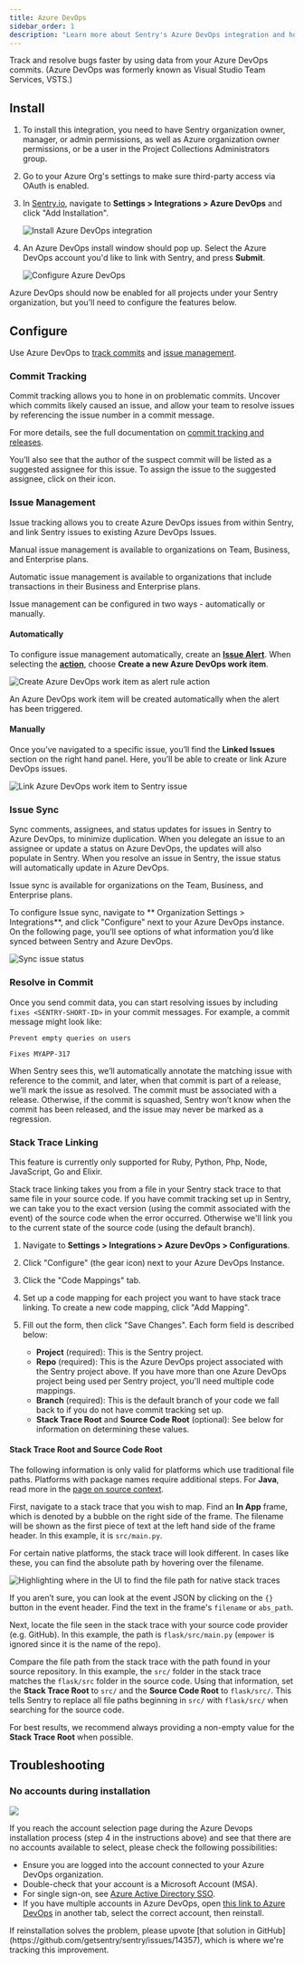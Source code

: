 ```yaml
---
title: Azure DevOps
sidebar_order: 1
description: "Learn more about Sentry's Azure DevOps integration and how it can track and resolve bugs faster by using data from your Azure DevOps commits."
---
```


Track and resolve bugs faster by using data from your Azure DevOps commits. (Azure DevOps was formerly known as Visual Studio Team Services, VSTS.)

## Install

1. To install this integration, you need to have Sentry organization owner, manager, or admin permissions, as well as Azure organization owner permissions, or be a user in the Project Collections Administrators group.

2. Go to your Azure Org's settings to make sure third-party access via OAuth is enabled.

3. In [Sentry.io](https://sentry.sentry.io/settings/organization/), navigate to **Settings > Integrations > Azure DevOps** and click "Add Installation".

   ![Install Azure DevOps integration](./img/azure-devops-install.png)

4. An Azure DevOps install window should pop up. Select the Azure DevOps account you'd like to link with Sentry, and press **Submit**.

   ![Configure Azure DevOps](./img/azure-global-installed.png)

Azure DevOps should now be enabled for all projects under your Sentry organization, but you'll need to configure the features below.

## Configure

Use Azure DevOps to [track commits](#commit-tracking) and [issue management](#issue-management).

### Commit Tracking

Commit tracking allows you to hone in on problematic commits. Uncover which commits likely caused an issue, and allow your team to resolve issues by referencing the issue number in a commit message.

For more details, see the full documentation on [commit tracking and releases](/product/releases/setup/).

You’ll also see that the author of the suspect commit will be listed as a suggested assignee for this issue. To assign the issue to the suggested assignee, click on their icon.

### Issue Management

Issue tracking allows you to create Azure DevOps issues from within Sentry, and link Sentry issues to existing Azure DevOps Issues.

<Alert title="Note" level="info">
  <p>
    Manual issue management is available to organizations on Team, Business, and
    Enterprise plans.
  </p>
  <p>
    Automatic issue management is available to organizations that include
    transactions in their Business and Enterprise plans.
  </p>
</Alert>

Issue management can be configured in two ways - automatically or manually.

#### Automatically

To configure issue management automatically, create an [**Issue Alert**](/product/alerts-notifications/issue-alerts/). When selecting the [**action**](/product/alerts/create-alerts/issue-alert-config/#then-conditions-actions), choose **Create a new Azure DevOps work item**.

![Create Azure DevOps work item as alert rule action](./img/azure-ticket-rule.png)

An Azure DevOps work item will be created automatically when the alert has been triggered.

#### Manually

Once you’ve navigated to a specific issue, you’ll find the **Linked Issues** section on the right hand panel. Here, you’ll be able to create or link Azure DevOps issues.

![Link Azure DevOps work item to Sentry issue](./img/azure-global-link-issue.png)

### Issue Sync

Sync comments, assignees, and status updates for issues in Sentry to Azure DevOps, to minimize duplication. When you delegate an issue to an assignee or update a status on Azure DevOps, the updates will also populate in Sentry. When you resolve an issue in Sentry, the issue status will automatically update in Azure DevOps.

<Alert title="Note" level="info">
  Issue sync is available for organizations on the Team, Business, and
  Enterprise plans.
</Alert>

To configure Issue sync, navigate to ** Organization Settings > Integrations**, and click "Configure" next to your Azure DevOps instance. On the following page, you’ll see options of what information you’d like synced between Sentry and Azure DevOps.

![Sync issue status](./img/azure-global-issue-sync.png)

### Resolve in Commit

Once you send commit data, you can start resolving issues by including `fixes <SENTRY-SHORT-ID>` in your commit messages. For example, a commit message might look like:

```
Prevent empty queries on users

Fixes MYAPP-317
```

When Sentry sees this, we’ll automatically annotate the matching issue with reference to the commit, and later, when that commit is part of a release, we’ll mark the issue as resolved. The commit must be associated with a release. Otherwise, if the commit is squashed, Sentry won’t know when the commit has been released, and the issue may never be marked as a regression.

### Stack Trace Linking

<Note>

This feature is currently only supported for Ruby, Python, Php, Node, JavaScript, Go and Elixir.

</Note>

Stack trace linking takes you from a file in your Sentry stack trace to that same file in your source code. If you have commit tracking set up in Sentry, we can take you to the exact version (using the commit associated with the event) of the source code when the error occurred. Otherwise we'll link you to the current state of the source code (using the default branch).

1. Navigate to **Settings > Integrations > Azure DevOps > Configurations**.

1. Click "Configure" (the gear icon) next to your Azure DevOps Instance.

1. Click the "Code Mappings" tab.

1. Set up a code mapping for each project you want to have stack trace linking. To create a new code mapping, click "Add Mapping".

1. Fill out the form, then click "Save Changes". Each form field is described below:

   - **Project** (required): This is the Sentry project.
   - **Repo** (required): This is the Azure DevOps project associated with the Sentry project above. If you have more than one Azure DevOps project being used per Sentry project, you'll need multiple code mappings.
   - **Branch** (required): This is the default branch of your code we fall back to if you do not have commit tracking set up.
   - **Stack Trace Root** and **Source Code Root** (optional): See below for information on determining these values.

#### Stack Trace Root and Source Code Root

<Note>

The following information is only valid for platforms which use traditional file paths. Platforms with package names require additional steps. For **Java**, read more in the [page on source context](/platforms/java/source-context#setting-up-code-mappings).

</Note>

First, navigate to a stack trace that you wish to map. Find an **In App** frame, which is denoted by a bubble on the right side of the frame. The filename will be shown as the first piece of text at the left hand side of the frame header. In this example, it is `src/main.py`.

<Include name="common-imgs/code-mappings-stacktrace" />

For certain native platforms, the stack trace will look different. In cases like these, you can find the absolute path by hovering over the filename.

![Highlighting where in the UI to find the file path for native stack traces](./img/code-mappings-stacktrace-native.png)

If you aren’t sure, you can look at the event JSON by clicking on the `{}` button in the event header. Find the text in the frame's `filename` or `abs_path`.

<Include name="common-imgs/code-mappings-event-json" />

Next, locate the file seen in the stack trace with your source code provider (e.g. GitHub). In this example, the path is `flask/src/main.py` (`empower` is ignored since it is the name of the repo).

<Include name="common-imgs/code-mappings-source-file" />

Compare the file path from the stack trace with the path found in your source repository. In this example, the `src/` folder in the stack trace matches the `flask/src` folder in the source code. Using that information, set the **Stack Trace Root** to `src/` and the **Source Code Root** to `flask/src/`. This tells Sentry to replace all file paths beginning in `src/` with `flask/src/` when searching for the source code.

For best results, we recommend always providing a non-empty value for the **Stack Trace Root** when possible.

<Include name="common-imgs/code-mappings-configure-modal" />

## Troubleshooting

### No accounts during installation

![](./img/azure-add-account-no-accounts.png)

If you reach the account selection page during the Azure Devops installation process (step 4 in the instructions above) and see that there are no accounts available to select, please check the following possibilities:

- Ensure you are logged into the account connected to your Azure DevOps organization.
- Double-check that your account is a Microsoft Account (MSA).
- For single sign-on, see [Azure Active Directory SSO](/product/accounts/sso/azure-sso/).
- If you have multiple accounts in Azure DevOps, open [this link to Azure DevOps](https://aex.dev.azure.com) in another tab, select the correct account, then reinstall.

<Note>
  If reinstallation solves the problem, please upvote [that solution in
  GitHub](https://github.com/getsentry/sentry/issues/14357), which is where
  we're tracking this improvement.
</Note>
